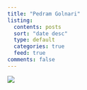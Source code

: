 ```yaml
---
title: "Pedram Golnari"
listing:
  contents: posts
  sort: "date desc"
  type: default
  categories: true
  feed: true
comments: false
---
```


::: {.g-col-6}
![](profile.jpg)
:::